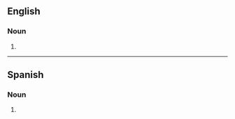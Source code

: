 ==English==

===Noun===
{{head|en|noun form}}

# {{plural of|en|pagoda}}

----

==Spanish==

===Noun===
{{head|es|noun form}}

# {{plural of|es|pagoda}}